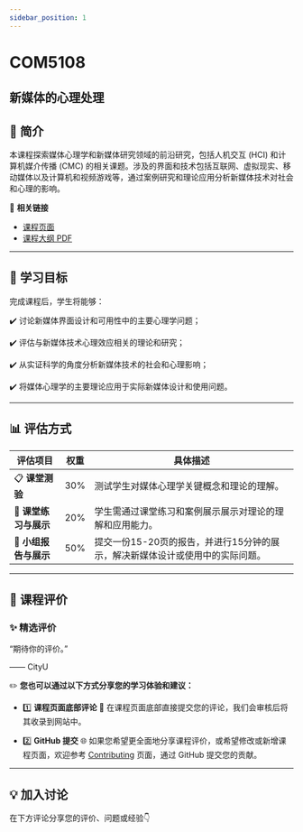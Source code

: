 ```yaml
---
sidebar_position: 1
---
```


# COM5108
## 新媒体的心理处理

## **📘 简介**
本课程探索媒体心理学和新媒体研究领域的前沿研究，包括人机交互 (HCI) 和计算机媒介传播 (CMC) 的相关课题。涉及的界面和技术包括互联网、虚拟现实、移动媒体以及计算机和视频游戏等，通过案例研究和理论应用分析新媒体技术对社会和心理的影响。

🔗 **相关链接**
- [课程页面](https://www.cityu.edu.hk/catalogue/pg/202425/course/COM5108.htm)
- [课程大纲 PDF](https://www.cityu.edu.hk/catalogue/pg/202425/course/COM5108.pdf)

---

## **🎯 学习目标**

完成课程后，学生将能够：

✔️ 讨论新媒体界面设计和可用性中的主要心理学问题；

✔️ 评估与新媒体技术心理效应相关的理论和研究；

✔️ 从实证科学的角度分析新媒体技术的社会和心理影响；

✔️ 将媒体心理学的主要理论应用于实际新媒体设计和使用问题。

---

## **📊 评估方式**

| **评估项目**          | **权重** | **具体描述**                                                                                       |
|----------------------|---------|---------------------------------------------------------------------------------------------------|
| 📋 **课堂测验**        | 30%     | 测试学生对媒体心理学关键概念和理论的理解。                                                          |
| 📝 **课堂练习与展示**    | 20%     | 学生需通过课堂练习和案例展示展示对理论的理解和应用能力。                                              |
| 📑 **小组报告与展示**    | 50%     | 提交一份15-20页的报告，并进行15分钟的展示，解决新媒体设计或使用中的实际问题。                              |

---

## **💬 课程评价**

### ✨ **精选评价**
<div className={commentStyles.commentBox}>
    <p className={commentStyles.commentText}>
        “期待你的评价。”
    </p>
    <p className={commentStyles.commentAuthor}>—— CityU</p>
</div>

✏️ **您也可以通过以下方式分享您的学习体验和建议：**

- 1️⃣ **课程页面底部评论**
💬 在课程页面底部直接提交您的评论，我们会审核后将其收录到网站中。

- 2️⃣ **GitHub 提交**
🌐 如果您希望更全面地分享课程评价，或希望修改或新增课程页面，欢迎参考 [Contributing](/contributing) 页面，通过 GitHub 提交您的贡献。

---

## **💡 加入讨论**

在下方评论分享您的评价、问题或经验👇
<Utterances />
